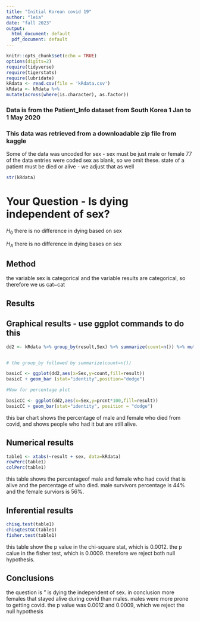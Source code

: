 ```yaml
---
title: "Initial Korean covid 19"
author: "leia"
date: "fall 2023"
output:
  html_document: default
  pdf_document: default
---
```


```r
knitr::opts_chunk$set(echo = TRUE)
options(digits=2)
require(tidyverse)
require(tigerstats)
require(lubridate)
kRdata <- read.csv(file = 'kRdata.csv')
kRdata <- kRdata %>%
mutate(across(where(is.character), as.factor))

```
### Data is from the Patient_Info dataset from South Korea 1 Jan to 1 May 2020
### This data was retrieved from a downloadable zip file from kaggle

Some of the data was uncoded for sex - sex must be just male or female
77 of the data entries were coded sex  as blank, so we omit these.
state of a patient must be died or alive - we adjust that as well   
 
 
```r
str(kRdata)
```
  
# Your Question - Is dying independent of sex?

$H_0$ there is no difference in dying based on sex

$H_A$ there is no difference in dying bases on sex 

## Method

the variable sex is categorical and the variable results are categorical, so therefore we us cat~cat

## Results 

## Graphical results - use ggplot commands to do this  

```r
dd2 <- kRdata %>% group_by(result,Sex) %>% summarize(count=n()) %>% mutate(prcnt=count/sum(count))


# the group_by followed by summarize(count=n())

basicC <- ggplot(dd2,aes(x=Sex,y=count,fill=result))
basicC + geom_bar (stat="identity",position="dodge") 

#Now for percentage plot

basicCC <- ggplot(dd2,aes(x=Sex,y=prcnt*100,fill=result)) 
basicCC + geom_bar(stat="identity", position = "dodge")
```
  
this bar chart shows the percentage of male and female who died from covid, and shows people who had it but are still alive. 

## Numerical results 

```r
table1 <- xtabs(~result + sex, data=kRdata)
rowPerc(table1)
colPerc(table1)
```

this table shows the percentageof male and female who had covid that is alive and the percentage of who died. male survivors percentage is 44% and the female surviors is 56%. 

## Inferential results 
```r
chisq.test(table1)
chisqtestGC(table1)
fisher.test(table1)
```

this table show the p value in the chi-square stat, which is 0.0012. the p calue in the fisher test, which is 0.0009. therefore we reject both null hypothesis.  


## Conclusions

the question is " is dying the independent of sex. in conclusion more females that stayed alive during covid than males. males were more prone to getting covid. the p value was 0.0012 and 0.0009, which we reject the null hypothesis 
